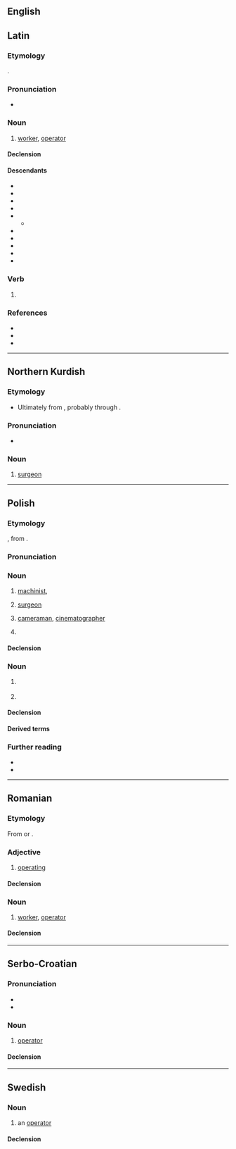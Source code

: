 ==English==

==Latin==

===Etymology===
{{suffix|la|operor|tor}}.

===Pronunciation===
* {{la-IPA|operātor}}

===Noun===
{{la-noun|operātor<3>}}

# [[worker]], [[#English|operator]]

====Declension====
{{la-ndecl|operātor<3>}}

====Descendants====
{{top2}}
* {{desc|ca|obrador}}
* {{desc|en|operator|bor=1}}
* {{desc|fr|opérateur|bor=1}}
* {{desc|it|operatore}}
* {{desc|fro|ovrëor}}
** {{desc|fr|ouvreur}}
* {{desc|pms|operator}}
* {{desc|pt|obrador}}
* {{desc|ro|operator|bor=1}}
* {{desc|ru|опера́тор|bor=1}}
* {{desc|es|obrador}}
{{bottom}}

===Verb===
{{la-verb-form|operātor}}

# {{inflection of|la|operor||2//3|s|futr|actv|impr}}

===References===
* {{R:L&S}}
* {{R:du Cange}}
* {{R:Gaffiot}}

----

==Northern Kurdish==

===Etymology===
* Ultimately from {{der|kmr|la|operātor|t=worker}}, probably through {{bor|kmr|en|operator}}.

===Pronunciation===
* {{kmr-IPA}}

===Noun===
{{kmr-noun}}

# [[surgeon]]
{{rfq|kmr}}

----

==Polish==
{{wp|lang=pl}}

===Etymology===
{{bor+|pl|fr|opérateur}}, from {{der|pl|la|operātor}}.

===Pronunciation===
{{pl-p|a=LL-Q809 (pol)-Poemat-operator.wav}}

===Noun===
{{pl-noun|m-pr|f=operatorka}}

# [[machinist]], {{l|en|operator}}
# {{lb|pl|medicine}} [[surgeon]]
#: {{syn|pl|chirurg}}
# {{lb|pl|cinematography}} [[cameraman]], [[cinematographer]]
# {{lb|pl|telecommunications}} {{l|en|operator}} {{gl|company providing operator services}}

====Declension====
{{pl-decl-noun-m-pr}}

===Noun===
{{pl-noun|m-in}}

# {{lb|pl|mathematics}} {{l|en|operator}}
# {{lb|pl|linguistics}} {{l|en|operator}}

====Declension====
{{pl-decl-noun-m-in}}

====Derived terms====
{{col3|pl|title=adjectives|operatorski|operatorowy}}
{{col3|pl|title=noun|operatornia}}

===Further reading===
* {{R:pl:WSJP}}
* {{R:pl:PWN}}

{{C|pl|Male people|Occupations}}

----

==Romanian==

===Etymology===
From {{bor|ro|fr|opérateur}} or {{bor|ro|la|operator}}.

===Adjective===
{{ro-adj}}

# [[operating]]

====Declension====
{{ro-decl-adj}}

===Noun===
{{ro-noun|m|operatori}}

# [[worker]], [[#English|operator]]

====Declension====
{{ro-noun-m}}

----

==Serbo-Croatian==

===Pronunciation===
* {{IPA|sh|/opěraːtor/}}
* {{hyphenation|sh|o|pe|ra|tor}}

===Noun===
{{sh-noun|g=m|head=opèrātor}}

# {{lb|sh|mathematics}} [[#English|operator]]

====Declension====
{{sh-decl-noun
|operator|operatori
|operatora|operatora
|operatoru|operatorima
|operator|operatore
|operatore|operatori
|operatoru|operatorima
|operatorom|operatorima
}}

----

==Swedish==

===Noun===
{{sv-noun|c}}

# {{lb|sv|mathematics|computing}} an [[#English|operator]]

====Declension====
{{sv-infl-noun-c-r|3=operatore}}